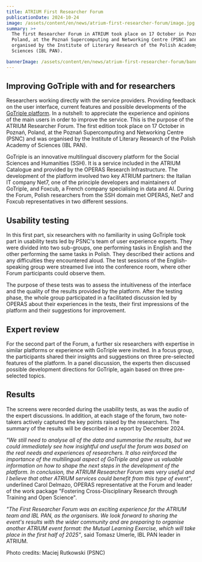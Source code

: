 ```yaml
---
title: ATRIUM First Researcher Forum
publicationDate: 2024-10-24
image: /assets/content/en/news/atrium-first-researcher-forum/image.jpg
summary: >+
  The first Researcher Forum in ATRIUM took place on 17 October in Poznań,
  Poland, at the Poznań Supercomputing and Networking Centre (PSNC) and was
  organised by the Institute of Literary Research of the Polish Academy of
  Sciences (IBL PAN).

bannerImage: /assets/content/en/news/atrium-first-researcher-forum/bannerImage.jpg
---
```

## Improving GoTriple with and for researchers

Researchers working directly with the service providers. Providing feedback on the user interface, current features and possible developments of the [GoTriple platform](https://www.gotriple.eu/). In a nutshell: to appreciate the experience and opinions of the main users in order to improve the service. This is the purpose of the ATRIUM Researcher Forum. The first edition took place on 17 October in Poznań, Poland, at the Poznań Supercomputing and Networking Centre (PSNC) and was organised by the Institute of Literary Research of the Polish Academy of Sciences (IBL PAN).

GoTriple is an innovative multilingual discovery platform for the Social Sciences and Humanities (SSH). It is a service included in the ATRIUM Catalogue and provided by the OPERAS Research Infrastructure. The development of the platform involved two key ATRIUM partners: the Italian IT company Net7, one of the principle developers and maintainers of GoTriple, and Foxcub, a French company specialising in data and AI. During the Forum, Polish researchers from the SSH domain met OPERAS, Net7 and Foxcub representatives in two different sessions.

<Figure src="/assets/content/en/news/atrium-first-researcher-forum/d3-a2179-.jpg" alt="A group of participants working at researcher forum" alignment="stretch">

</Figure>

## **Usability testing**

In this first part, six researchers with no familiarity in using GoTriple took part in usability tests led by PSNC's team of user experience experts. They were divided into two sub-groups, one performing tasks in English and the other performing the same tasks in Polish. They described their actions and any difficulties they encountered aloud. The test sessions of the English-speaking group were streamed live into the conference room, where other Forum participants could observe them. 

The purpose of these tests was to assess the intuitiveness of the interface and the quality of the results provided by the platform. After the testing phase, the whole group participated in a facilitated discussion led by OPERAS about their experiences in the tests, their first impressions of the platform and their suggestions for improvement.

<Figure src="/assets/content/en/news/atrium-first-researcher-forum/d3-a2126-.jpg" alt="Two participants working on the usability test" alignment="stretch">

</Figure>

## **Expert review**

For the second part of the Forum, a further six researchers with expertise in similar platforms or experience with GoTriple were invited. In a focus group, the participants shared their insights and suggestions on three pre-selected features of the platform. In a panel discussion, the experts then discussed possible development directions for GoTriple, again based on three pre-selected topics.

## **Results**

The screens were recorded during the usability tests, as was the audio of the expert discussions. In addition, at each stage of the forum, two note-takers actively captured the key points raised by the researchers. The summary of the results will be described in a report by December 2024.

*"We still need to analyse all of the data and summarise the results, but we could immediately see how insightful and useful the forum was based on the real needs and experiences of researchers. It also reinforced the importance of the multilingual aspect of GoTriple and gave us valuable information on how to shape the next steps in the development of the platform. In conclusion, the ATRIUM Researcher Forum was very useful and I believe that other ATRIUM services could benefit from this type of event"*, underlined Carol Delmazo, OPERAS representative at the Forum and leader of the work package "Fostering Cross-Disciplinary Research through Training and Open Science".

*"The First Researcher Forum was an exciting experience for the ATRIUM team and IBL PAN, as the organisers. We look forward to sharing the event's results with the wider community and are preparing to organise another ATRIUM event format: the Mutual Learning Exercise, which will take place in the first half of 2025"*, said Tomasz Umerle, IBL PAN leader in ATRIUM.



Photo credits: Maciej Rutkowski (PSNC)
